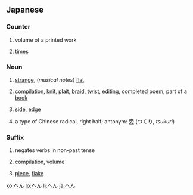 ==Japanese==

===Counter===
{{ja-pos|h|counter|rom=-hen}}
# {{ja-def|編|篇}} volume of a printed work
# {{ja-def|遍}} [[time]]s

===Noun===
{{ja-noun|h|rom=hen}}
# {{ja-def|変}} [[strange]], (''musical notes'') [[flat]]
# {{ja-def|編}} [[compilation]], [[knit]], [[plait]], [[braid]], [[twist]], [[editing]], completed [[poem]], part of a [[book]]
# {{ja-def|辺}} [[side]], [[edge]]
# {{ja-def|偏}} a type of Chinese radical, right half; antonym: [[旁]] (つくり, ''tsukuri'')

===Suffix===
{{ja-pos|h|suffix|rom=-hen}}
# {{context|Kansai}} negates verbs in non-past tense  
# {{ja-def|編|篇}} compilation, volume
# {{ja-def|片}} [[piece]], [[flake]]

[[ko:へん]]
[[lo:へん]]
[[li:へん]]
[[ja:へん]]
